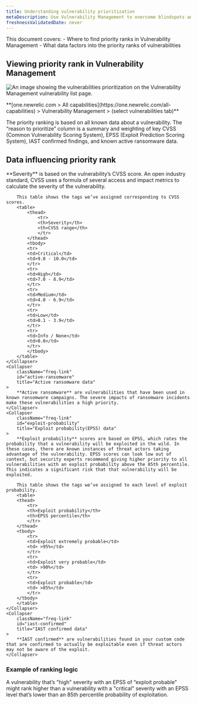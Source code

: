 ```yaml
---
title: Understanding vulnerability prioritization
metaDescription: Use Vulnerability Management to overcome blindspots and assign remediation to developers as a security team.
freshnessValidatedDate: never
---
```



This document covers: 
    - Where to find priority ranks in Vulnerability Management
    - What data factors into the priority ranks of vulnerabilities

## Viewing priority rank in Vulnerability Management

<img
  title="Vulnerability Management prioritization"
  alt="An image showing the vulnerabilities prioritization on the Vulnerability Management vulnerability list page."
  src={vmPriority}
/>

<figcaption>
  <DoNotTranslate>**[one.newrelic.com > All capabilities](https://one.newrelic.com/all-capabilities) > Vulnerability Management > (select vulnerabilities tab)**</DoNotTranslate>
</figcaption>

The priority ranking is based on all known data about a vulnerability. The “reason to prioritize” column is a summary and weighting of key CVSS (Common Vulnerability Scoring System), EPSS (Exploit Prediction Scoring System), IAST confirmed findings, and known active ransomware data. 

## Data influencing priority rank

<CollapserGroup>
    <Collapser
        className="freq-link"
        id="severity"
        title="Severity data"
    >
        **Severity** is based on the vulnerability’s CVSS score. An open industry standard, CVSS uses a formula of several access and impact metrics to calculate the severity of the vulnerability.

        This table shows the tags we’ve assigned corresponding to CVSS scores.
        <table>
            <thead>
                <tr>
                <th>Severity</th>
                <th>CVSS range</th>
                </tr>
            </thead>
            <tbody>
            <tr>
            <td>Critical</td>
            <td>9.0 - 10.0</td>
            </tr>
            <tr>
            <td>High</td>
            <td>7.0 - 8.9</td>
            </tr>
            <tr>
            <td>Medium</td>
            <td>4.0 - 6.9</td>
            </tr>
            <tr>
            <td>Low</td>
            <td>0.1 - 3.9</td>
            </tr>
            <tr>
            <td>Info / None</td>
            <td>0.0</td>
            </tr>
            </tbody>
        </table>
    </Collapser>
    <Collapser
        className="freq-link"
        id="active-ransomware"
        title="Active ransomware data"
    >
        **Active ransomware** are vulnerabilities that have been used in known ransomware campaigns. The severe impacts of ransomware incidents make these vulnerabilities a high priority.
    </Collapser>
    <Collapser
        className="freq-link"
        id="exploit-probability"
        title="Exploit probability(EPSS) data"
    >
        **Exploit probability** scores are based on EPSS, which rates the probability that a vulnerability will be exploited in the wild. In these cases, there are known instances of threat actors taking advantage of the vulnerability. EPSS scores can look low out of context, but security experts recommend giving higher priority to all vulnerabilities with an exploit probability above the 85th percentile. This indicates a significant risk that that vulnerability will be exploited.

        This table shows the tags we’ve assigned to each level of exploit probability.
        <table>
        <thead>
            <tr>
            <th>Exploit probability</th>
            <th>EPSS percentile</th>
            </tr>
        </thead>
        <tbody>
            <tr>
            <td>Exploit extremely probable</td>
            <td> >95%</td>
            </tr>
            <tr>
            <td>Exploit very probable</td>
            <td> >90%</td>
            </tr>
            <tr>
            <td>Exploit probable</td>
            <td> >85%</td>
            </tr>
        </tbody>
        </table>
    </Collapser>
    <Collapser
        className="freq-link"
        id="iast-confirmed"
        title="IAST confirmed data"
    >
        **IAST confirmed** are vulnerabilities found in your custom code that are confirmed to actually be exploitable even if threat actors may not be aware of the exploit.
    </Collapser>
</CollapserGroup>

### Example of ranking logic

A vulnerability that’s "high" severity with an EPSS of “exploit probable” might rank higher than a vulnerability with a "critical" severity with an EPSS level that’s lower than an 85th percentile probability of exploitation. 

